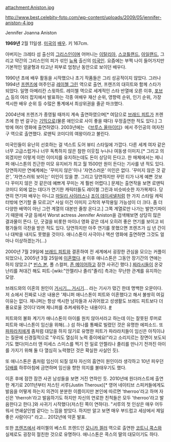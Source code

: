 attachment:Aniston.jpg

http://www.best.celebity-foto.com/wp-content/uploads/2009/05/jennifer-aniston-4.jpg

Jennifer Joanna Aniston

'''1969년''' 2월 11일생. [[미국]]의 [[배우]]. 키 167cm.

아버지는 크레타 섬 출신의 [[그리스]]인이며 어머니는 [[이탈리아]], [[스코틀랜드]], [[아일랜드]], 그리고 약간의 그리스인의 피가 섞인 [[뉴욕]] 출신의 [[미국인]]. 요즘에는 부쩍 나이 들어가지만 기본적인 얼굴형과 타고난 피부로 엄청난 동안으로 보이던 배우다.

1990년 초에 배우 활동을 시작했으나 초기 작품들은 그리 성공적이지 않았다. 그러나 1994년 [[프렌즈]]에 여주인공 [[레이첼 그린]] 역으로 출연, 프렌즈의 대히트와 함께 스타가 되었다. 일명 아메리칸 스윗하트. 레이첼 역으로 세계적인 스타 반열에 오른 이후, [[포브스]] 등의 여러 잡지에서 발표하는 각종 여배우 재산 순위, 영향력 순위, 인기 순위, 가장 섹시한 배우 순위 등 수많은 통계에서 최상위권을 줄곧 마크했다.

2004년에 프렌즈가 종영될 때까지 계속 출연하였으며[* 여담으로 [[브래드 피트]]가 프렌즈에 한 번 갈구는 [[기믹]]으로(물론 애인으로 사이 좋을 때다) 우정출연한 적도 있다.] 그 밖에 여러 영화에 출연하였다. 2003년에는 《[[브루스 올마이티]]》에서 주인공의 여자친구 역으로 출연했다. 로맨틱 코미디의 여왕이라고 불린다.

미국인들이 유난히 선호하는 걸 넥스트 도어 뷰티 스타일에 가깝다. 다른 세계 여자 같은 너무 고급스럽거나 너무 독특하지 않은 참한 이웃집 누나나 여동생 이미지.[* 그리고 의외겠지만 이렇게 이런 이미지를 유지하는데도 돈이 상당히 든다고. 한 매체에서는 제니퍼 애니스톤의 친근한 미모 유지비가 최고 월 1500만 원이 든다는 기사를 낸 적도 있다. 당연하지만 연예계에는 '꾸미지 않은'이나 '자연스러운' 미인은 없다. '꾸미지 않은 것 같은', '자연스러워 보이는' 미인이 있을 뿐. 그리고 당연하지만 꾸민 티가 나게 예쁜 것보다 꾸미지 않은 것 같은데 예쁘게 꾸미는 게 훨씬 어렵다.] 문제는 출연작을 보면 로맨틱 코미디 외에 없는 데다가 연기한 캐릭터들도 레이첼 그린과 비슷비슷한 자가복제다. 당연히 연기파 배우는 아니고 [[마일리 사이러스]]나 [[조이 데이셔넬]]처럼 한 가지 스타일 캐릭터밖에 연기할 줄 모르고[* 사실 이건 이미지 고착의 부작용일 가능성이 더 크다. 좀 더 다양한 배역이 아닌 그런 계열의 대본만 줄창 온다고.] 그쪽 계열로만 나가는 발연기파이기 때문에 구글 등에서 Worst actress Jennifer Aniston을 검색해보면 상당히 많은 결과물이 뜬다. 단, 굿걸을 비롯한 마이너 영화 같은 데서 오히려 좋은 연기를 보이고 비평가들의 극찬을 받은 적도 있다. 당연하지만 아주 연기를 못했으면 프렌즈가 십 년 간이나 대박을 내지도 못했을 것이다. 애니스톤이 사극이나 액션 영화에 출연하면 그것도 얼마나 이상하겠는가(...)

2000년 7월 29일에 [[브래드 피트]]와 결혼하여 전 세계에서 굉장한 관심을 모으는 커플이 되었으나, 2005년 3월 25일에 [[이혼]]했다. [http://news.naver.com/main/read.nhn?mode=LSD&mid=sec&sid1=106&oid=108&aid=0000008406 #] 이후 애니스톤은 그동안 장기간의 연애는 하지 않았고.[* [[빈스 본]], 폴 스컬퍼, [[존 메이어]]하고 잠깐 사귀긴 했다.] [[찌라시]]들이 온갖 난리를 쳐대긴 해도 피트-[wiki:"안젤리나 졸리"졸리] 측과는 무난한 관계를 유지하는 모양.

브래드와의 이혼의 원인이 [http://www.ukopia.com/ukoHollywood/?page_code=read&sid=30&sub=3&uid=145381 거시기... 거시기]... 라는 기사가 떴긴 한데 명백한 오문이다. 저 쇼에서 진짜로 나온 내용은 '제니퍼 애니스톤이 피트와 이혼했다고 해서 불쌍히 여길 이유는 없다. 제니퍼는 항상 섹시한 남자들과 사귀어왔고 성생활도 브래드 피트보다 더 풍요로울 것이다'라며 제니퍼를 추켜세워주는 내용이다. [http://www.huffingtonpost.com/2012/02/27/sarah-colonna-jennifer-aniston-brad-pitt-chelsea-handler-sex-life_n_1305285.html #]

피트와의 불화 계기가 애니스톤이 아이를 원치 않아서라고 하는데 이는 잘못된 루머로 피트와 애니스톤이 임신을 위해(...) 섬 하나를 통째로 빌렸던 것은 유명한 에피소드. 또 [[파파라치]]에게 좀처럼 대답을 하지 않기로 유명한 피트가 파라라치들이 임신은 아직이냐는 질문에 신경질적으로 "우리도 열심히 노력 중이에요!"라고 소리지르는 장면이 보도되기도 했다(미스터 앤 미세스 스미스를 찍기 전 일로 안젤리나 졸리를 만나기 전까진 아이를 가지기 위해 둘 다 열심히 노력했던 것은 확실한 사실인 듯).

또 애니스톤은 좀처럼 임신이 되질 않자 자신의 흡연이 원인이라 생각하고 10년 피우던 [[담배]]를 하루아침에 금연하며 임신을 향한 의지를 불태우기도 했다.

이혼 후에 잠깐 잠깐 사귄 남성들을 보면 거진 연하인 듯. 2010년에 원더러스트에 출연한 계기로 2011년부터 저스틴 서루(Justin Theroux)[* 영어 네이티브 스피커들에게도 발음을 어떻게 하는지 의견이 분분한 이름이지만 본인에 따르면 'therroo'라고 하며 자신은 'therroh'라고 발음하기도 하지만 자신의 연로한 친척들은 모두 'therroo'라고 발음한다고 한다.]와 사귀기 시작했다(저스틴 쪽이 연하다). "서루의 첫 인상은 매우 어두워서 연쇄살인범 같다는 느낌을 받았다. 하지만 알고 보면 매우 부드럽고 세상에서 제일 좋은 사람이다" 라고... 2012년에 약혼 발표.

또한 [[프렌즈]]에서 레이첼의 베스트 프렌드인 [[모니카 겔러]] 역으로 출연한 [[코트니 콕스]]와 실제로도 굉장히 절친한 것으로 유명하다. 애니스톤은 콕스의 딸의 대모이기도 하다.

{{{#!html
<iframe width="720" height="438" src="http://serviceapi.nmv.naver.com/flash/convertIframeTag.nhn?vid=362B900C32503F5A79F7287D6E2E4C8BFB53&outKey=V1241da08260bf4d748b50d4b5694a46b23bffbb5ec6fb47b69080d4b5694a46b23bf" frameborder="no" scrolling="no"></iframe>
}}}
